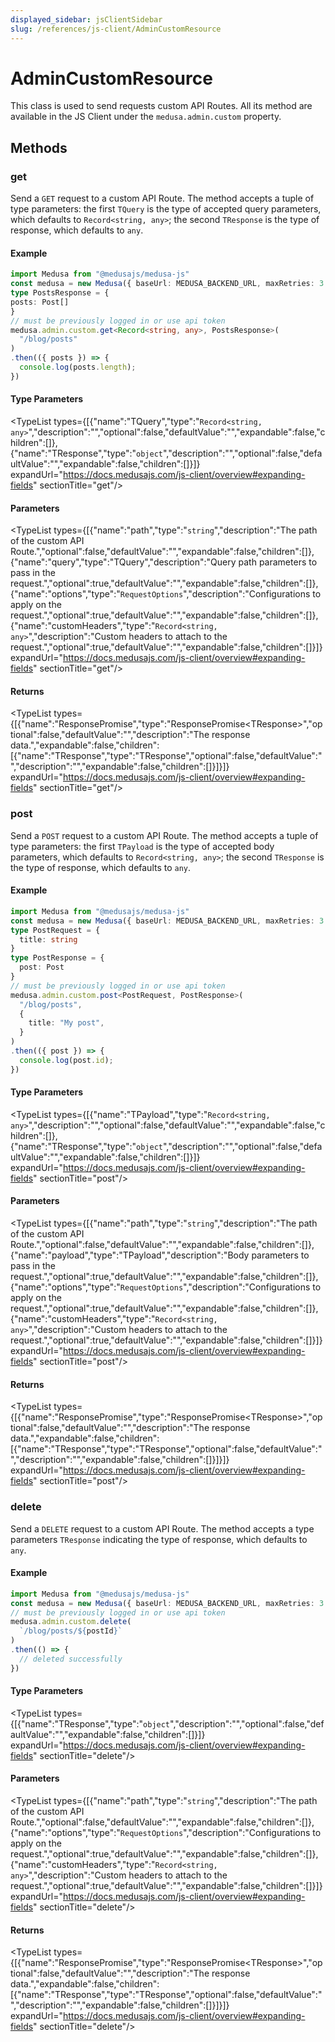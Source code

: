 ```yaml
---
displayed_sidebar: jsClientSidebar
slug: /references/js-client/AdminCustomResource
---
```



# AdminCustomResource

This class is used to send requests custom API Routes. All its method
are available in the JS Client under the `medusa.admin.custom` property.

## Methods

### get

Send a `GET` request to a custom API Route. The method accepts a tuple of type parameters: the first `TQuery` is the type of accepted query parameters,
which defaults to `Record<string, any>`; the second `TResponse` is the type of response, which defaults to `any`.

#### Example

```ts
import Medusa from "@medusajs/medusa-js"
const medusa = new Medusa({ baseUrl: MEDUSA_BACKEND_URL, maxRetries: 3 })
type PostsResponse = {
posts: Post[]
}
// must be previously logged in or use api token
medusa.admin.custom.get<Record<string, any>, PostsResponse>(
  "/blog/posts"
)
.then(({ posts }) => {
  console.log(posts.length);
})
```

#### Type Parameters

<TypeList types={[{"name":"TQuery","type":"`Record<string, any>`","description":"","optional":false,"defaultValue":"","expandable":false,"children":[]},{"name":"TResponse","type":"`object`","description":"","optional":false,"defaultValue":"","expandable":false,"children":[]}]} expandUrl="https://docs.medusajs.com/js-client/overview#expanding-fields" sectionTitle="get"/>

#### Parameters

<TypeList types={[{"name":"path","type":"`string`","description":"The path of the custom API Route.","optional":false,"defaultValue":"","expandable":false,"children":[]},{"name":"query","type":"TQuery","description":"Query path parameters to pass in the request.","optional":true,"defaultValue":"","expandable":false,"children":[]},{"name":"options","type":"`RequestOptions`","description":"Configurations to apply on the request.","optional":true,"defaultValue":"","expandable":false,"children":[]},{"name":"customHeaders","type":"`Record<string, any>`","description":"Custom headers to attach to the request.","optional":true,"defaultValue":"","expandable":false,"children":[]}]} expandUrl="https://docs.medusajs.com/js-client/overview#expanding-fields" sectionTitle="get"/>

#### Returns

<TypeList types={[{"name":"ResponsePromise","type":"ResponsePromise&#60;TResponse&#62;","optional":false,"defaultValue":"","description":"The response data.","expandable":false,"children":[{"name":"TResponse","type":"TResponse","optional":false,"defaultValue":"","description":"","expandable":false,"children":[]}]}]} expandUrl="https://docs.medusajs.com/js-client/overview#expanding-fields" sectionTitle="get"/>

### post

Send a `POST` request to a custom API Route. The method accepts a tuple of type parameters: the first `TPayload` is the type of accepted body parameters,
which defaults to `Record<string, any>`; the second `TResponse` is the type of response, which defaults to `any`.

#### Example

```ts
import Medusa from "@medusajs/medusa-js"
const medusa = new Medusa({ baseUrl: MEDUSA_BACKEND_URL, maxRetries: 3 })
type PostRequest = {
  title: string
}
type PostResponse = {
  post: Post
}
// must be previously logged in or use api token
medusa.admin.custom.post<PostRequest, PostResponse>(
  "/blog/posts",
  {
    title: "My post",
  }
)
.then(({ post }) => {
  console.log(post.id);
})
```

#### Type Parameters

<TypeList types={[{"name":"TPayload","type":"`Record<string, any>`","description":"","optional":false,"defaultValue":"","expandable":false,"children":[]},{"name":"TResponse","type":"`object`","description":"","optional":false,"defaultValue":"","expandable":false,"children":[]}]} expandUrl="https://docs.medusajs.com/js-client/overview#expanding-fields" sectionTitle="post"/>

#### Parameters

<TypeList types={[{"name":"path","type":"`string`","description":"The path of the custom API Route.","optional":false,"defaultValue":"","expandable":false,"children":[]},{"name":"payload","type":"TPayload","description":"Body parameters to pass in the request.","optional":true,"defaultValue":"","expandable":false,"children":[]},{"name":"options","type":"`RequestOptions`","description":"Configurations to apply on the request.","optional":true,"defaultValue":"","expandable":false,"children":[]},{"name":"customHeaders","type":"`Record<string, any>`","description":"Custom headers to attach to the request.","optional":true,"defaultValue":"","expandable":false,"children":[]}]} expandUrl="https://docs.medusajs.com/js-client/overview#expanding-fields" sectionTitle="post"/>

#### Returns

<TypeList types={[{"name":"ResponsePromise","type":"ResponsePromise&#60;TResponse&#62;","optional":false,"defaultValue":"","description":"The response data.","expandable":false,"children":[{"name":"TResponse","type":"TResponse","optional":false,"defaultValue":"","description":"","expandable":false,"children":[]}]}]} expandUrl="https://docs.medusajs.com/js-client/overview#expanding-fields" sectionTitle="post"/>

### delete

Send a `DELETE` request to a custom API Route. The method accepts a type parameters `TResponse` indicating the type of response, which defaults to `any`.

#### Example

```ts
import Medusa from "@medusajs/medusa-js"
const medusa = new Medusa({ baseUrl: MEDUSA_BACKEND_URL, maxRetries: 3 })
// must be previously logged in or use api token
medusa.admin.custom.delete(
  `/blog/posts/${postId}`
)
.then(() => {
  // deleted successfully
})
```

#### Type Parameters

<TypeList types={[{"name":"TResponse","type":"`object`","description":"","optional":false,"defaultValue":"","expandable":false,"children":[]}]} expandUrl="https://docs.medusajs.com/js-client/overview#expanding-fields" sectionTitle="delete"/>

#### Parameters

<TypeList types={[{"name":"path","type":"`string`","description":"The path of the custom API Route.","optional":false,"defaultValue":"","expandable":false,"children":[]},{"name":"options","type":"`RequestOptions`","description":"Configurations to apply on the request.","optional":true,"defaultValue":"","expandable":false,"children":[]},{"name":"customHeaders","type":"`Record<string, any>`","description":"Custom headers to attach to the request.","optional":true,"defaultValue":"","expandable":false,"children":[]}]} expandUrl="https://docs.medusajs.com/js-client/overview#expanding-fields" sectionTitle="delete"/>

#### Returns

<TypeList types={[{"name":"ResponsePromise","type":"ResponsePromise&#60;TResponse&#62;","optional":false,"defaultValue":"","description":"The response data.","expandable":false,"children":[{"name":"TResponse","type":"TResponse","optional":false,"defaultValue":"","description":"","expandable":false,"children":[]}]}]} expandUrl="https://docs.medusajs.com/js-client/overview#expanding-fields" sectionTitle="delete"/>
